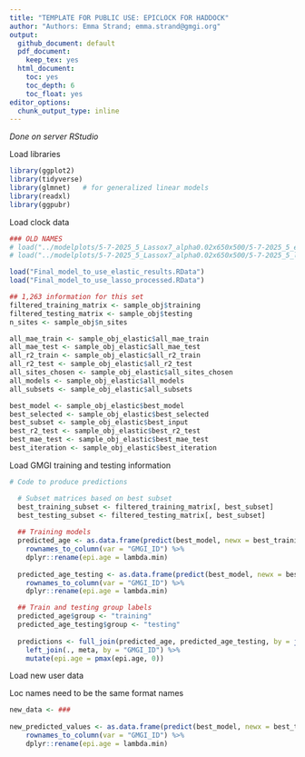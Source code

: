 ```yaml
---
title: "TEMPLATE FOR PUBLIC USE: EPICLOCK FOR HADDOCK"
author: "Authors: Emma Strand; emma.strand@gmgi.org"
output:
  github_document: default
  pdf_document:
    keep_tex: yes
  html_document:
    toc: yes
    toc_depth: 6
    toc_float: yes
editor_options: 
  chunk_output_type: inline
---
```


*Done on server RStudio* 

Load libraries

```r
library(ggplot2)
library(tidyverse)
library(glmnet)   # for generalized linear models
library(readxl)
library(ggpubr)
```

Load clock data 

```r
### OLD NAMES
# load("../modelplots/5-7-2025_5_Lassox7_alpha0.02x650x500/5-7-2025_5_elastic_results_59.RData")
# load("../modelplots/5-7-2025_5_Lassox7_alpha0.02x650x500/5-7-2025_5_lasso_processed_sample_59.RData")

load("Final_model_to_use_elastic_results.RData")
load("Final_model_to_use_lasso_processed.RData")

## 1,263 information for this set
filtered_training_matrix <- sample_obj$training
filtered_testing_matrix <- sample_obj$testing
n_sites <- sample_obj$n_sites

all_mae_train <- sample_obj_elastic$all_mae_train
all_mae_test <- sample_obj_elastic$all_mae_test
all_r2_train <- sample_obj_elastic$all_r2_train
all_r2_test <- sample_obj_elastic$all_r2_test
all_sites_chosen <- sample_obj_elastic$all_sites_chosen 
all_models <- sample_obj_elastic$all_models 
all_subsets <- sample_obj_elastic$all_subsets

best_model <- sample_obj_elastic$best_model 
best_selected <- sample_obj_elastic$best_selected 
best_subset <- sample_obj_elastic$best_input 
best_r2_test <- sample_obj_elastic$best_r2_test 
best_mae_test <- sample_obj_elastic$best_mae_test 
best_iteration <- sample_obj_elastic$best_iteration 
```

Load GMGI training and testing information

```r
# Code to produce predictions 

  # Subset matrices based on best subset
  best_training_subset <- filtered_training_matrix[, best_subset]
  best_testing_subset <- filtered_testing_matrix[, best_subset]
  
  ## Training models
  predicted_age <- as.data.frame(predict(best_model, newx = best_training_subset, s = "lambda.min")) %>% 
    rownames_to_column(var = "GMGI_ID") %>% 
    dplyr::rename(epi.age = lambda.min)
  
  predicted_age_testing <- as.data.frame(predict(best_model, newx = best_testing_subset, s = "lambda.min")) %>% 
    rownames_to_column(var = "GMGI_ID") %>% 
    dplyr::rename(epi.age = lambda.min)

  ## Train and testing group labels
  predicted_age$group <- "training"
  predicted_age_testing$group <- "testing"
  
  predictions <- full_join(predicted_age, predicted_age_testing, by = join_by(GMGI_ID, epi.age, group)) %>%
    left_join(., meta, by = "GMGI_ID") %>%
    mutate(epi.age = pmax(epi.age, 0))
```

Load new user data 

Loc names need to be the same format names

```r
new_data <- ###
  
new_predicted_values <- as.data.frame(predict(best_model, newx = best_testing_subset, s = "lambda.min")) %>% 
    rownames_to_column(var = "GMGI_ID") %>% 
    dplyr::rename(epi.age = lambda.min)
  
```






